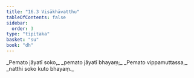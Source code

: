 ```yaml
---
title: "16.3 Visākhāvatthu"
tableOfContents: false
sidebar:
  order: 3
type: "tipitaka"
basket: "su"
book: "dh"
---
```



<DynamicBreadcrumb />

<Division number="213" book="dh" bookNo="18" page="45">

<Paragraph number="231" type="verses" book="dh">
_Pemato jāyatī soko,_  
_pemato jāyatī bhayaṃ;_  
_Pemato vippamuttassa,_  
_natthi soko kuto bhayaṃ._
</Paragraph>
</Division>
